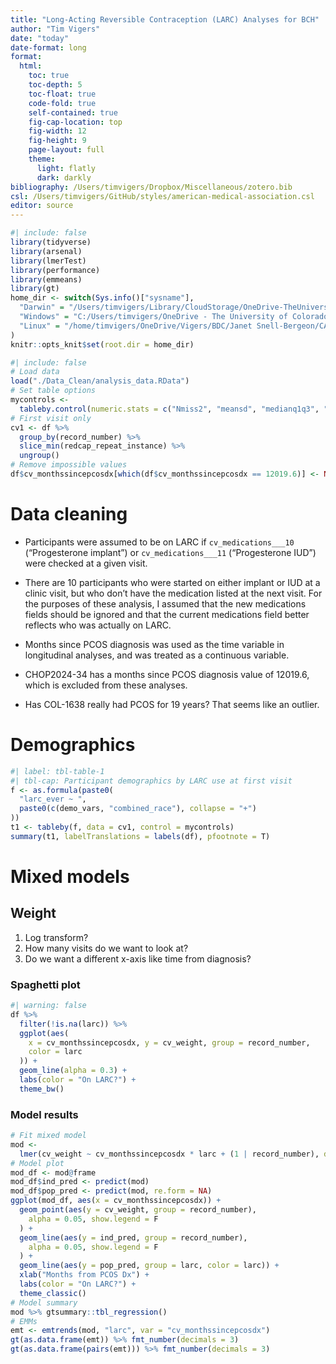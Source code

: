 ```yaml
---
title: "Long-Acting Reversible Contraception (LARC) Analyses for BCH"
author: "Tim Vigers"
date: "today"
date-format: long
format:
  html:
    toc: true
    toc-depth: 5
    toc-float: true
    code-fold: true
    self-contained: true
    fig-cap-location: top
    fig-width: 12
    fig-height: 9
    page-layout: full
    theme:
      light: flatly
      dark: darkly
bibliography: /Users/timvigers/Dropbox/Miscellaneous/zotero.bib
csl: /Users/timvigers/GitHub/styles/american-medical-association.csl
editor: source
---
```


```r
#| include: false
library(tidyverse)
library(arsenal)
library(lmerTest)
library(performance)
library(emmeans)
library(gt)
home_dir <- switch(Sys.info()["sysname"],
  "Darwin" = "/Users/timvigers/Library/CloudStorage/OneDrive-TheUniversityofColoradoDenver/Vigers/BDC/Janet Snell-Bergeon/CALICO",
  "Windows" = "C:/Users/timvigers/OneDrive - The University of Colorado Denver/Vigers/BDC/Janet Snell-Bergeon/CALICO",
  "Linux" = "/home/timvigers/OneDrive/Vigers/BDC/Janet Snell-Bergeon/CALICO"
)
knitr::opts_knit$set(root.dir = home_dir)
```

```r
#| include: false
# Load data
load("./Data_Clean/analysis_data.RData")
# Set table options
mycontrols <-
  tableby.control(numeric.stats = c("Nmiss2", "meansd", "medianq1q3", "range"))
# First visit only
cv1 <- df %>%
  group_by(record_number) %>%
  slice_min(redcap_repeat_instance) %>%
  ungroup()
# Remove impossible values
df$cv_monthssincepcosdx[which(df$cv_monthssincepcosdx == 12019.6)] <- NA
```

# Data cleaning

- Participants were assumed to be on LARC if `cv_medications___10` ("Progesterone implant") or `cv_medications___11` ("Progesterone IUD") were checked at a given visit.

- There are 10 participants who were started on either implant or IUD at a clinic visit, but who don't have the medication listed at the next visit. For the purposes of these analysis, I assumed that the new medications fields should be ignored and that the current medications field better reflects who was actually on LARC.

- Months since PCOS diagnosis was used as the time variable in longitudinal analyses, and was treated as a continuous variable.

- CHOP2024-34 has a months since PCOS diagnosis value of 12019.6, which is excluded from these analyses.

- Has COL-1638 really had PCOS for 19 years? That seems like an outlier.

# Demographics

```r
#| label: tbl-table-1
#| tbl-cap: Participant demographics by LARC use at first visit
f <- as.formula(paste0(
  "larc_ever ~ ",
  paste0(c(demo_vars, "combined_race"), collapse = "+")
))
t1 <- tableby(f, data = cv1, control = mycontrols)
summary(t1, labelTranslations = labels(df), pfootnote = T)
```

# Mixed models

## Weight

1. Log transform?
2. How many visits do we want to look at?
3. Do we want a different x-axis like time from diagnosis?

### Spaghetti plot

```r
#| warning: false
df %>%
  filter(!is.na(larc)) %>%
  ggplot(aes(
    x = cv_monthssincepcosdx, y = cv_weight, group = record_number,
    color = larc
  )) +
  geom_line(alpha = 0.3) +
  labs(color = "On LARC?") +
  theme_bw()
```

### Model results

```r
# Fit mixed model
mod <-
  lmer(cv_weight ~ cv_monthssincepcosdx * larc + (1 | record_number), data = df)
# Model plot
mod_df <- mod@frame
mod_df$ind_pred <- predict(mod)
mod_df$pop_pred <- predict(mod, re.form = NA)
ggplot(mod_df, aes(x = cv_monthssincepcosdx)) +
  geom_point(aes(y = cv_weight, group = record_number),
    alpha = 0.05, show.legend = F
  ) +
  geom_line(aes(y = ind_pred, group = record_number),
    alpha = 0.05, show.legend = F
  ) +
  geom_line(aes(y = pop_pred, group = larc, color = larc)) +
  xlab("Months from PCOS Dx") +
  labs(color = "On LARC?") +
  theme_classic()
# Model summary
mod %>% gtsummary::tbl_regression()
# EMMs
emt <- emtrends(mod, "larc", var = "cv_monthssincepcosdx")
gt(as.data.frame(emt)) %>% fmt_number(decimals = 3)
gt(as.data.frame(pairs(emt))) %>% fmt_number(decimals = 3)
```
